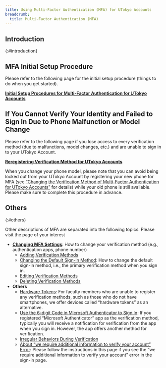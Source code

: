 ```yaml
---
title: Using Multi-Factor Authentication (MFA) for UTokyo Accounts
breadcrumb:
  title: Multi-Factor Authentication (MFA)
---
```


## Introduction
{:#introduction}

<MFA noLink />

## MFA Initial Setup Procedure

Please refer to the following page for the initial setup procedure (things to do when you get started).

<b class="box center"><a href="initial/">Initial Setup Procedures for Multi-Factor Authentication for UTokyo Accounts</a></b>

## If You Cannot Verify Your Identity and Failed to Sign In Due to Phone Malfunction or Model Change

Please refer to the following page if you lose access to every verification method (due to malfunctions, model changes, etc.) and are unable to sign in to your UTokyo Account.

<b class="box center"><a href="reregister/">Reregistering Verification Method for UTokyo Accounts</a></b>

When you change your phone model, please note that you can avoid being locked out from your UTokyo Account by registering your new phone for MFA (see [“Changing the Verification Method of Multi-Factor Authentication for UTokyo Accounts”](change/) for details) while your old phone is still available. Please make sure to complete this procedure in advance.

## Others
{:#others}

Other descriptions of MFA are separated into the following topics. Please visit the page of your interest

- **[Changing MFA Settings](change/)**: How to change your verification method (e.g., authentication apps, phone number)
    - [Adding Verification Methods](change/#add)
    - [Changing the Default Sign-in Method](change/#default): How to change the default sign-in method, i.e., the primary verification method when you sign in.
    - [Editing Verification Methods](change/#edit)
    - [Deleting Verification Methods](change/#delete)
- **Others**
    - [Hardware Tokens](others/#hardware-token): For faculty members who are unable to register any verification methods, such as those who do not have smartphones, we offer devices called “hardware tokens” as an alternative.
    - [Use the 6-digit Code in Microsoft Authenticator to Sign In](others/#msauth-totp): If you registered “Microsoft Authenticator” app as the verification method, typically you will receive a notification for verification from the app when you sign in. However, the app offers another method for verification.
    - [Irregular Behaviors During Verification](others/#irregular)
    - [About “we require additional information to verify your account” Error](others/#unknown-error): Please follow the instructions in this page if you see the “we require additional information to verify your account” error in the sign-in page.
